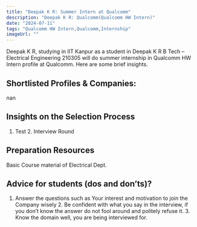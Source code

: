 ```yaml
---
title: "Deepak K R: Summer Intern at Qualcomm"
description: "Deepak K R: Qualcomm(Qualcomm HW Intern)"
date: "2024-07-11"
tags: "Qualcomm HW Intern,Qualcomm,Internship"
imageUrl: ""
---
```


Deepak K R, studying in IIT Kanpur as a  student in Deepak K R B Tech – Electrical Engineering 210305 will do
 summer internship in Qualcomm HW Intern profile at Qualcomm. Here are some brief
insights.

## Shortlisted Profiles & Companies:
nan

## Insights on the Selection Process
1. Test 2. Interview Round

##  Preparation Resources
Basic Course material of Electrical Dept.

## Advice for students (dos and don’ts)? 
1. Answer the questions such as Your interest and motivation to join the Company wisely 2. Be confident with what you say in the interview, if you don’t know the answer do not fool around and politely refuse it. 3. Know the domain well, you are being interviewed for.


